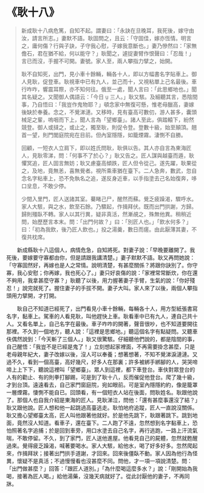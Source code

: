 # 《耿十八》

> 新成耿十八病危篤，自知不起。謂妻曰：「永訣在旦晚耳，我死後，嫁守由汝，請言所志。」妻默不語。耿固問之，且云：「守固佳，嫁亦恆情。明言之，庸何傷？行與子訣，子守我心慰，子嫁我意斷也。」妻乃慘然曰：「家無儋石，君在猶不給，何以能守？」耿聞之，遽捉妻臂作恨聲曰：「忍哉！」言已而沒，手握不可開。妻號。家人至，兩人攀指力擘之，始開。
>
> 耿不自知死，出門，見小車十餘輛，輛各十人，即以方幅書名字貼車上。御人見耿，促登車。耿視車中已有九人，並己而十，又視粘單上己名最後。車行咋咋，響震耳際，亦不知何往。俄至一處，聞人言曰：「此思鄉地也。」聞其名疑之。又聞御人偶語云：「今日  三人。」耿又駭。及細聽其言，悉陰間事，乃自悟曰：「我豈作鬼物耶？」頓念家中無復可懸，惟老母臘高，妻嫁後缺於奉養。念之，不覺涕漣。又移時，見有臺高可數仞，游人甚多，囊頭械足之輩，嗚咽而下上，聞人言為「望鄉臺」。諸人至此，俱踏轅下，紛然競登。御人或撻之，或止之，獨至耿，則促令登。登數十級，始至顛頂。翹首一望，則門閭庭院宛在目前。但內室隱隱，如籠煙霧。淒惻不自勝。
>
> 回顧，一短衣人立肩下，即以姓氏問耿，耿俱以告。其人亦自言為東海匠人，見耿零涕，問：「何事不了於心？」耿又告之。匠人謀與越臺而遁，耿懼冥追，匠人固言無妨；耿又慮臺高傾跌，匠人但令從己。遂先躍，耿果從之，及地，竟無恙，喜無覺者。視所乘車猶在臺下。二人急奔，數武，忽自念名字粘車上，恐不免執名之追，遂反身近車，以手指塗去己名始復奔，哆口坌息，不敢少停。
>
> 少間入里門，匠人送諸其室。驀睹己尸，醒然而蘇。覺乏疲躁渴，驟呼水。家人大駭，與之水，飲至石餘。乃驟起，作揖拜伏。既而出門拱謝，方歸。歸則殭臥不轉。家人以其行異，疑非真活，然漸覘之，殊無他異。稍稍近問，始歷歷言本末。問：「出門何故？」曰：「別匠人也。」「飲水何多？」曰：「初為我飲，後乃匠人飲也。」投之湯羹，數日而瘥。由此厭薄其妻，不復共枕席。

&emsp;&emsp;新成縣耿十八這個人，病情危急，自知將死。對妻子說：「早晚要離開了。我死後，要嫁要守寡都由你，但是請跟我講清楚。」妻子默默不語。耿又再問她說：「守寡固然好，再嫁也是人之常情。說明清楚，有甚麼關係？將跟你訣別了。你守寡，我心安慰；你再嫁，我也死心了。」妻只好哀傷的說：「家裡常常斷炊，你在還不夠用，我拿甚麼守寡？」耿聽了以後，用力握著妻子手臂，生氣的說：「你好殘忍！」說完就死了。握住妻子的手拔不開。妻子大叫。家人來了以後，兩個人攀指頭用力擘開，才打開。

&emsp;&emsp;耿自己不知道已經死了，出門看見小車十餘輛，每輛各十人，用方型紙張書寫名字，黏車上。駕車的人看見耿，叫他趕快上車。耿看車中已有九人，連自己共十人。又看名單上，自己名字在最後。車子咋咋的開著，聲音很吵，也不知道要開往那裡。不久到一個地方，聽人說：「這裡是思鄉地。」聽這個名字有點疑問。又聽車伕偶然說到：「今天斬了三個人。」耿又很驚駭。仔細聽他們說的，都是陰間的事，自己醒悟：「我豈不是已經是鬼了！」立刻想起家裡面，不再需要掛念甚麼，只是老母親年紀大，妻子改嫁以後，沒人可以奉養；想著想著，不知不覺涕淚漣漣。又過不久，看到一個高臺，高好幾尺，好多人在那裏；許多被綁手綁腳的人，哭哭啼啼上上下下，聽說這裡叫「望鄉臺」。眾人到這裡，都下車登台。車伕對眾登台的人有的勸止、有的則拳打腳踢，可是到了耿十八，反而催促他登台。爬了幾十級，才到台頂。遠遠看去，自己家門窗庭院，宛如眼前。可是室內隱隱約約，像是籠罩一層煙霧。悽惻不能自已。回頭看，有一個短衣人站在後面，問耿姓名。耿跟他說了。那個人也自我介紹是東海的匠人。見耿涕泣，問他：「還有甚麼事還沒了結？」耿又跟他說。匠人想和他一起跳過高臺逃走。耿怕地府追蹤，匠人一直說沒關係。耿又擔心望鄉臺太高，匠人叫他跟著他就好。於是他先跳下，耿跟著跳下。跳到地面，竟然沒人知道。看車子，還在臺下。二人跑了不遠，忽然想到名字黏車上，恐怕照著名字追捕；於是回到車旁，用口水塗去自己名字，再行逃跑，一路上汗流氣喘，不敢停留。不久，到了家門，匠人送他進屋。他看見自己的屍體，忽然就甦醒過來。覺得疲乏躁渴，喊著要喝水。家人大駭，給他水，喝了好多好多。忽然爬起來，作揖拜狀；接著出門拱手道謝，才回來。回來後僵臥不動。家人因為他行為怪異，懷疑不是真活；不過慢慢看也沒甚麼不同。問他，才一項一項說清楚。問：「出門做甚麼？」回答：「跟匠人道別。」「為什麼喝這麼多水？」說：「剛開始為我喝，接著為匠人喝。」給他湯藥，沒幾天病就好了。從此討厭他的妻子，不再同牀。
